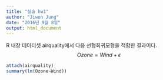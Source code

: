 ```yaml
---
title: "실습 hw1"
author: "Jiwon Jung"
date: "2016년 9월 8일"
output: html_document
---
```



R 내장 데이터셋 airquality에서 다음 선형회귀모형을 적합한 결과이다.
$$Ozone=Wind+\epsilon $$

```r

attach(airquality)
summary(lm(Ozone~Wind))

```

